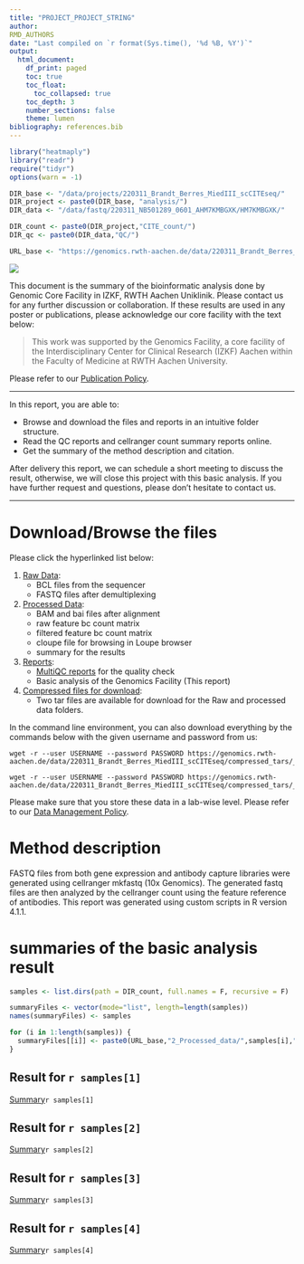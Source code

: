```yaml
---
title: "PROJECT_PROJECT_STRING"
author:
RMD_AUTHORS
date: "Last compiled on `r format(Sys.time(), '%d %B, %Y')`"
output:
  html_document:
    df_print: paged
    toc: true
    toc_float:
      toc_collapsed: true
    toc_depth: 3
    number_sections: false
    theme: lumen
bibliography: references.bib
---
```


```r
library("heatmaply")
library("readr")
require("tidyr")
options(warn = -1)

DIR_base <- "/data/projects/220311_Brandt_Berres_MiedIII_scCITEseq/"
DIR_project <- paste0(DIR_base, "analysis/")
DIR_data <- "/data/fastq/220311_NB501289_0601_AHM7KMBGXK/HM7KMBGXK/"

DIR_count <- paste0(DIR_project,"CITE_count/")
DIR_qc <- paste0(DIR_data,"QC/")

URL_base <- "https://genomics.rwth-aachen.de/data/220311_Brandt_Berres_MiedIII_scCITEseq/"


```


![](RMD_INSTITUTE_LOGO)

This document is the summary of the bioinformatic analysis done by Genomic Core Facility in IZKF, RWTH Aachen Uniklinik. Please contact us for any further discussion or collaboration. If these results are used in any poster or publications, please acknowledge our core facility with the text below:

> This work was supported by the Genomics Facility, a core facility of the Interdisciplinary Center for Clinical Research (IZKF) Aachen within the Faculty of Medicine at RWTH Aachen University.

Please refer to our [Publication Policy](https://genomics.rwth-aachen.de/services/publication-policy/).


***

In this report, you are able to:

* Browse and download the files and reports in an intuitive folder structure.
* Read the QC reports and cellranger count summary reports online.
* Get the summary of the method description and citation.

After delivery this report, we can schedule a short meeting to discuss the result, otherwise, we will close this project with this basic analysis. If you have further request and questions, please don't hesitate to contact us.

***

# Download/Browse the files

Please click the hyperlinked list below:

1. [Raw Data](https://genomics.rwth-aachen.de/data/220311_Brandt_Berres_MiedIII_scCITEseq/1_Raw_data):
    * BCL files from the sequencer
    * FASTQ files after demultiplexing
2. [Processed Data](https://genomics.rwth-aachen.de/data/220311_Brandt_Berres_MiedIII_scCITEseq/2_Processed_data):
    * BAM and bai files after alignment
    * raw feature bc count matrix 
    * filtered feature bc count matrix
    * cloupe file for browsing in Loupe browser
    * summary for the results
3. [Reports](https://genomics.rwth-aachen.de/data/220311_Brandt_Berres_MiedIII_scCITEseq/3_Reports):
    * [MultiQC reports](https://genomics.rwth-aachen.de/data/220311_Brandt_Berres_MiedIII_scCITEseq/3_Reports/Multiqc/Genomics-Facility-IZKF-Aachen-sequencing-quality-report_multiqc_report.html) for the quality check
    * Basic analysis of the Genomics Facility (This report)
4. [Compressed files for download](https://genomics.rwth-aachen.de/data/220311_Brandt_Berres_MiedIII_scCITEseq/compressed_tars):
    * Two tar files are available for download for the Raw and processed data folders.

In the command line environment, you can also download everything by the commands below with the given username and password from us:

```
wget -r --user USERNAME --password PASSWORD https://genomics.rwth-aachen.de/data/220311_Brandt_Berres_MiedIII_scCITEseq/compressed_tars/_1_Raw_data.tar.gz

wget -r --user USERNAME --password PASSWORD https://genomics.rwth-aachen.de/data/220311_Brandt_Berres_MiedIII_scCITEseq/compressed_tars/_2_Processed_data.tar.gz
```

Please make sure that you store these data in a lab-wise level. Please refer to our [Data Management Policy](https://genomics.rwth-aachen.de/services/data-management-policy/).

# Method description

FASTQ files from both gene expression and antibody capture libraries were generated using cellranger mkfastq (10x Genomics). The generated fastq files are then analyzed by the cellranger count using the feature reference of antibodies. This report was generated using custom scripts in R version 4.1.1. 


# summaries of the basic analysis result



```r

samples <- list.dirs(path = DIR_count, full.names = F, recursive = F)

summaryFiles <- vector(mode="list", length=length(samples))
names(summaryFiles) <- samples

for (i in 1:length(samples)) {
  summaryFiles[[i]] <- paste0(URL_base,"2_Processed_data/",samples[i],"/web_summary.html")
}

```

## Result for `r samples[1]`

[Summary](`r summaryFiles[[1]]`)`r samples[1]` 

## Result for `r samples[2]`

[Summary](`r summaryFiles[[2]]`)`r samples[2]`

## Result for `r samples[3]`

[Summary](`r summaryFiles[[3]]`)`r samples[3]`

## Result for `r samples[4]`

[Summary](`r summaryFiles[[4]]`)`r samples[4]`
